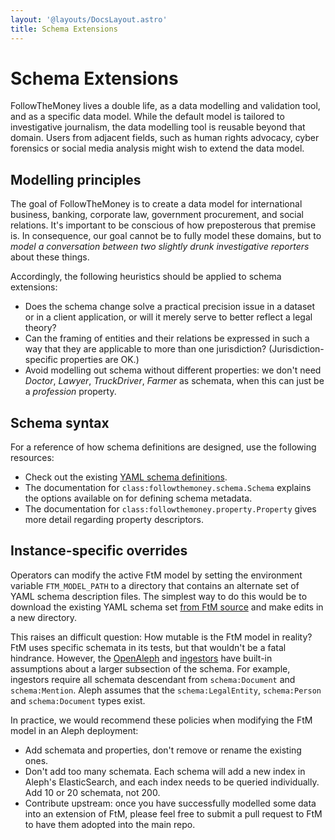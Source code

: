 ```yaml
---
layout: '@layouts/DocsLayout.astro'
title: Schema Extensions
---
```


# Schema Extensions

FollowTheMoney lives a double life, as a data modelling and validation tool, and as a specific data model. While the default model is tailored to investigative journalism, the data modelling tool is reusable beyond that domain. Users from adjacent
fields, such as human rights advocacy, cyber forensics or social media analysis might
wish to extend the data model.

## Modelling principles

The goal of FollowTheMoney is to create a data model for international business, banking, corporate law, government procurement, and social relations. It's important to be conscious of how preposterous that premise is. In consequence, our goal cannot be to fully model these domains, but to _model a conversation between two slightly drunk investigative reporters_ about these things.

Accordingly, the following heuristics should be applied to schema extensions:

- Does the schema change solve a practical precision issue in a dataset or in a client application, or will it merely serve to better reflect a legal theory?
- Can the framing of entities and their relations be expressed in such a way that they are applicable to more than one jurisdiction? (Jurisdiction-specific properties are OK.)
- Avoid modelling out schema without different properties: we don't need _Doctor_, _Lawyer_, _TruckDriver_, _Farmer_ as schemata, when this can just be a _profession_ property.

## Schema syntax

For a reference of how schema definitions are designed, use the following resources:

- Check out the existing [YAML schema definitions](https://github.com/opensanctions/followthemoney/tree/master/followthemoney/schema).
- The documentation for `class:followthemoney.schema.Schema` explains the options available on for defining schema metadata.
- The documentation for `class:followthemoney.property.Property` gives more detail regarding property descriptors.

## Instance-specific overrides

Operators can modify the active FtM model by setting the environment variable `FTM_MODEL_PATH` to a directory that contains an alternate set of YAML schema description files. The simplest way to do this would be to download the existing YAML schema set [from FtM source](https://github.com/opensanctions/followthemoney/tree/master/followthemoney/schema) and make edits in a new directory.

This raises an difficult question: How mutable is the FtM model in reality? FtM uses specific schemata in its tests, but that wouldn't be a fatal hindrance. However, the [OpenAleph](https://openaleph.org) and [ingestors](https://github.com/openaleph/ingest-file) have built-in assumptions about a larger subsection of the schema. For example, ingestors require all schemata descendant from `schema:Document` and `schema:Mention`. Aleph assumes that the `schema:LegalEntity`, `schema:Person` and `schema:Document` types exist.

In practice, we would recommend these policies when modifying the FtM model in an Aleph deployment:

- Add schemata and properties, don't remove or rename the existing ones.
- Don't add too many schemata. Each schema will add a new index in Aleph's ElasticSearch,
  and each index needs to be queried individually. Add 10 or 20 schemata, not 200.
- Contribute upstream: once you have successfully modelled some data into an extension
  of FtM, please feel free to submit a pull request to FtM to have them adopted into the
  main repo.
